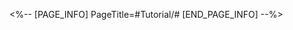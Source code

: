 <%-- [PAGE_INFO]
PageTitle=#Tutorial/#
[END_PAGE_INFO] --%>
{{Tutorial
|sort      = 3120401
|title     = 
|subtitle  = 
|type      = 
|about     = 
|image1    = Tutorial  1.png{{subst:void|<!--$UPLOAD:<<SpriteOutput/TutorialPic/TutorialPage_800101.png>-<Tutorial  1.png>>}}
|text1     = 
}}
